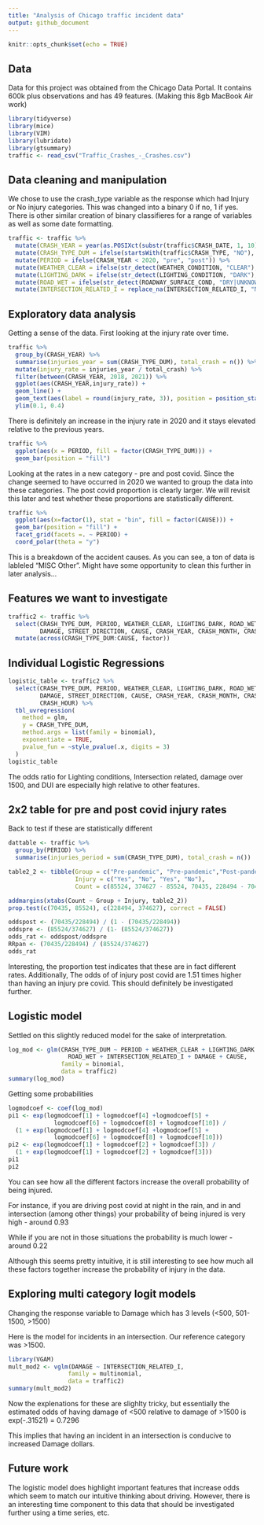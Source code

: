 ```yaml
---
title: "Analysis of Chicago traffic incident data"
output: github_document
---
```


```r
knitr::opts_chunk$set(echo = TRUE)
```

## Data

Data for this project was obtained from the Chicago Data Portal. It contains 600k plus observations and has 49 features. (Making this 8gb MacBook Air work)

```r
library(tidyverse)
library(mice)
library(VIM)
library(lubridate)
library(gtsummary)
traffic <- read_csv("Traffic_Crashes_-_Crashes.csv")
```

## Data cleaning and manipulation

We chose to use the crash_type variable as the response which had Injury or No injury categories. This was changed into a binary 0 if no, 1 if yes. There is other similar creation of binary classifieres for a range of variables as well as some date formatting. 

```r
traffic <- traffic %>%
  mutate(CRASH_YEAR = year(as.POSIXct(substr(traffic$CRASH_DATE, 1, 10), format = "%m/%d/%Y"))) %>% 
  mutate(CRASH_TYPE_DUM = ifelse(startsWith(traffic$CRASH_TYPE, "NO"), 0, 1)) %>% 
  mutate(PERIOD = ifelse(CRASH_YEAR < 2020, "pre", "post")) %>% 
  mutate(WEATHER_CLEAR = ifelse(str_detect(WEATHER_CONDITION, "CLEAR"), 1, 0)) %>% 
  mutate(LIGHTING_DARK = ifelse(str_detect(LIGHTING_CONDITION, "DARK"), 1, 0)) %>% 
  mutate(ROAD_WET = ifelse(str_detect(ROADWAY_SURFACE_COND, "DRY|UNKNOWN"), 0, 1)) %>% 
  mutate(INTERSECTION_RELATED_I = replace_na(INTERSECTION_RELATED_I, "N"))
```


## Exploratory data analysis

Getting a sense of the data. First looking at the injury rate over time.

```r
traffic %>% 
  group_by(CRASH_YEAR) %>% 
  summarise(injuries_year = sum(CRASH_TYPE_DUM), total_crash = n()) %>% 
  mutate(injury_rate = injuries_year / total_crash) %>%
  filter(between(CRASH_YEAR, 2018, 2021)) %>% 
  ggplot(aes(CRASH_YEAR,injury_rate)) +
  geom_line() +
  geom_text(aes(label = round(injury_rate, 3)), position = position_stack(vjust = 1.1)) + 
  ylim(0.1, 0.4)
```

There is definitely an increase in the injury rate in 2020 and it stays elevated relative to the previous years. 


```r
traffic %>% 
  ggplot(aes(x = PERIOD, fill = factor(CRASH_TYPE_DUM))) +
  geom_bar(position = "fill")
```

Looking at the rates in a new category - pre and post covid. Since the change seemed to have occurred in 2020 we wanted to group the data into these categories. The post covid proportion is clearly larger. We will revisit this later and test whether these proportions are statistically different. 


```r
traffic %>% 
  ggplot(aes(x=factor(1), stat = "bin", fill = factor(CAUSE))) +
  geom_bar(position = "fill") + 
  facet_grid(facets =. ~ PERIOD) +
  coord_polar(theta = "y")
```

This is a breakdown of the accident causes. As you can see, a ton of data is lableled "MISC Other". Might have some opportunity to clean this further in later analysis...

## Features we want to investigate

```r
traffic2 <- traffic %>% 
  select(CRASH_TYPE_DUM, PERIOD, WEATHER_CLEAR, LIGHTING_DARK, ROAD_WET, INTERSECTION_RELATED_I,
         DAMAGE, STREET_DIRECTION, CAUSE, CRASH_YEAR, CRASH_MONTH, CRASH_DAY_OF_WEEK, CRASH_HOUR) %>% 
  mutate(across(CRASH_TYPE_DUM:CAUSE, factor))
```


## Individual Logistic Regressions

```r
logistic_table <- traffic2 %>%
  select(CRASH_TYPE_DUM, PERIOD, WEATHER_CLEAR, LIGHTING_DARK, ROAD_WET, INTERSECTION_RELATED_I,
         DAMAGE, STREET_DIRECTION, CAUSE, CRASH_YEAR, CRASH_MONTH, CRASH_DAY_OF_WEEK,
         CRASH_HOUR) %>% 
  tbl_uvregression(
    method = glm,
    y = CRASH_TYPE_DUM,
    method.args = list(family = binomial),
    exponentiate = TRUE,
    pvalue_fun = ~style_pvalue(.x, digits = 3)
  )
logistic_table
```


The odds ratio for Lighting conditions, Intersection related, damage over 1500, and DUI are especially high relative to other features. 

## 2x2 table for pre and post covid injury rates

Back to test if these are statistically different

```r
dattable <- traffic %>% 
  group_by(PERIOD) %>% 
  summarise(injuries_period = sum(CRASH_TYPE_DUM), total_crash = n())

table2_2 <- tibble(Group = c("Pre-pandemic", "Pre-pandemic","Post-pandemic", "Post-pandemic"),
                   Injury = c("Yes", "No", "Yes", "No"),
                   Count = c(85524, 374627 - 85524, 70435, 228494 - 70435))

addmargins(xtabs(Count ~ Group + Injury, table2_2))
prop.test(c(70435, 85524), c(228494, 374627), correct = FALSE)

oddspost <- (70435/228494) / (1 - (70435/228494))
oddspre <- (85524/374627) / (1- (85524/374627))
odds_rat <- oddspost/oddspre
RRpan <- (70435/228494) / (85524/374627)
odds_rat
```

Interesting, the proportion test indicates that these are in fact different rates. Additionally, The odds of of injury post covid are 1.51 times higher than having an injury pre covid. This should definitely be investigated further. 

## Logistic model 

Settled on this slightly reduced model for the sake of interpretation. 

```r
log_mod <- glm(CRASH_TYPE_DUM ~ PERIOD + WEATHER_CLEAR + LIGHTING_DARK +
                 ROAD_WET + INTERSECTION_RELATED_I + DAMAGE + CAUSE,
               family = binomial,
               data = traffic2)
summary(log_mod)

```


Getting some probabilities

```r
logmodcoef <- coef(log_mod)
pi1 <- exp(logmodcoef[1] + logmodcoef[4] +logmodcoef[5] +
             logmodcoef[6] + logmodcoef[8] + logmodcoef[10]) / 
  (1 + exp(logmodcoef[1] + logmodcoef[4] +logmodcoef[5] +
             logmodcoef[6] + logmodcoef[8] + logmodcoef[10]))
pi2 <- exp(logmodcoef[1] + logmodcoef[2] + logmodcoef[3]) / 
  (1 + exp(logmodcoef[1] + logmodcoef[2] + logmodcoef[3]))
pi1
pi2
```


You can see how all the different factors increase the overall probability of being injured. 

For instance, if you are driving post covid at night in the rain, and in and intersection (among other things) your probability of being injured is very high - around 0.93

While if you are not in those situations the probability is much lower - around 0.22

Although this seems pretty intuitive, it is still interesting to see how much all these factors together increase the probability of injury in the data. 


## Exploring multi category logit models

Changing the response variable to Damage which has 3 levels (<500, 501-1500, >1500)

Here is the model for incidents in an intersection. Our reference category was >1500. 

```r
library(VGAM)
mult_mod2 <- vglm(DAMAGE ~ INTERSECTION_RELATED_I,
                 family = multinomial,
                 data = traffic2)
summary(mult_mod2)


```

Now the explenations for these are slighlty tricky, but essentially the estimated odds of having damage of <500 relative to damage of >1500 is exp(-.31521) = 0.7296 

This implies that having an incident in an intersection is conducive to increased Damage dollars. 

## Future work

The logistic model does highlight important features that increase odds which seem to match our intuitive thinking about driving. However, there is an interesting time component to this data that should be investigated further using a time series, etc. 


